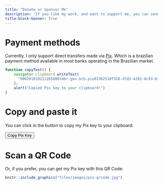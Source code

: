 ```yaml
---
title: "Donate or Sponsor Me"
description: 'If you like my work, and want to support me, you can send money to me `r paste0(c(emoji::emoji("money_with_wings"), emoji::emoji("winking_face")), collapse = "")`'
title-block-banner: true
---
```



# Payment methods

Currently, I only support direct transfers made via [Pix](https://business.ebanx.com/en/resources/payments-explained/pix-instant-payment-system). Which is a brazilian payment method available in most banks operating in the Brazilian market.

```js
function copyText() {
    navigator.clipboard.writeText(
      "00020101021126580014br.gov.bcb.pix01362510f316-d7d3-4282-8c93-6f9ca1d203b75204000053039865802BR5918PEDRO DUARTE FARIA6013BELO HORIZONT62070503***630446EB"
    );
    alert("Copied Pix key to your clipboard!")
}
```

# Copy and paste it

You can click in the button to copy my Pix key to your clipboard:

<button type="button" class="btn btn-primary" onclick="copyText()">Copy Pix Key</button>

# Scan a QR Code

Or, if you prefer, you can get my Pix key with this QR Code:

```r
knitr::include_graphics("files/images/pix-qrcode.jpg")
```


